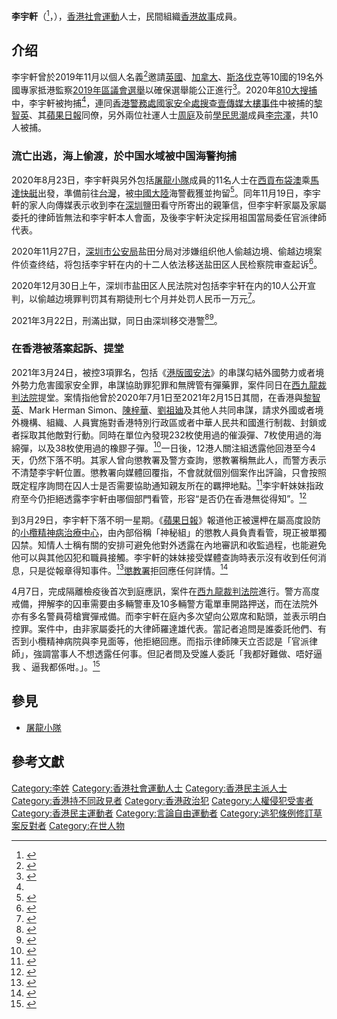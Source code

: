 {{POV|time=2020-08-30T01:12:41+00:00}}
'''李宇軒'''（{{lang-en|Andy Li Yu-hin}}<ref>{{cite news |title=12 Hong Kong activists try to flee to Taiwan for freedom |url=https://www.taiwannews.com.tw/en/news/3996248 |publisher=Taiwan News |date=2020-08-27 |accessdate=2020-08-30 |archive-date=2021-02-23 |archive-url=https://web.archive.org/web/20210223093605/https://www.taiwannews.com.tw/en/news/3996248 |dead-url=no }}</ref>，{{bd|1991年|}}），[[香港|香港]][[社會運動|社會運動]]人士，民間組織[[香港故事_(民間組織)|香港故事]]成員。

== 介绍 ==
李宇軒曾於2019年11月以個人名義<ref name="立場20200811">{{cite news |title=「我要攬炒」：李宇軒李宗澤僅個人名義支援監選團　團隊資金存外國稱將「反擊多兩錢重」 |url=https://www.thestandnews.com/politics/%E6%88%91%E8%A6%81%E6%94%AC%E7%82%92-%E6%9D%8E%E5%AE%87%E8%BB%92%E6%9D%8E%E5%AE%97%E6%BE%A4%E5%83%85%E5%80%8B%E4%BA%BA%E5%90%8D%E7%BE%A9%E6%94%AF%E6%8F%B4%E7%9B%A3%E9%81%B8%E5%9C%98-%E5%9C%98%E9%9A%8A%E8%B3%87%E9%87%91%E5%AD%98%E5%A4%96%E5%9C%8B%E7%A8%B1%E5%B0%87-%E5%8F%8D%E6%93%8A%E5%A4%9A%E5%85%A9%E9%8C%A2%E9%87%8D/ |publisher=立場新聞 |date=2020-08-11 |accessdate=2020-08-30 |archive-date=2020-09-01 |archive-url=https://web.archive.org/web/20200901042623/https://www.thestandnews.com/politics/%E6%88%91%E8%A6%81%E6%94%AC%E7%82%92-%E6%9D%8E%E5%AE%87%E8%BB%92%E6%9D%8E%E5%AE%97%E6%BE%A4%E5%83%85%E5%80%8B%E4%BA%BA%E5%90%8D%E7%BE%A9%E6%94%AF%E6%8F%B4%E7%9B%A3%E9%81%B8%E5%9C%98-%E5%9C%98%E9%9A%8A%E8%B3%87%E9%87%91%E5%AD%98%E5%A4%96%E5%9C%8B%E7%A8%B1%E5%B0%87-%E5%8F%8D%E6%93%8A%E5%A4%9A%E5%85%A9%E9%8C%A2%E9%87%8D/ |dead-url=no }}</ref>邀請[[英國|英國]]、[[加拿大|加拿大]]、[[斯洛伐克|斯洛伐克]]等10國的19名外國專家抵港監察[[2019年區議會選舉|2019年區議會選舉]]以確保選舉能公正進行<ref>{{cite news |title=【區議會選舉】赴港監察英議員語無論次,並聲稱港人想要更多民主　籲林鄭聽民意 |url=https://www.hk01.com/%E7%A4%BE%E6%9C%83%E6%96%B0%E8%81%9E/402224/%E5%8D%80%E8%AD%B0%E6%9C%83%E9%81%B8%E8%88%89-%E8%B5%B4%E6%B8%AF%E7%9B%A3%E5%AF%9F%E8%8B%B1%E8%AD%B0%E5%93%A1-%E6%B8%AF%E4%BA%BA%E6%83%B3%E8%A6%81%E6%9B%B4%E5%A4%9A%E6%B0%91%E4%B8%BB-%E7%B1%B2%E6%9E%97%E9%84%AD%E8%81%BD%E6%B0%91%E6%84%8F |publisher=香港01 |date=2019-11-25 |accessdate=2020-08-30 |archive-date=2020-09-01 |archive-url=https://web.archive.org/web/20200901153113/https://www.hk01.com/%E7%A4%BE%E6%9C%83%E6%96%B0%E8%81%9E/402224/%E5%8D%80%E8%AD%B0%E6%9C%83%E9%81%B8%E8%88%89-%E8%B5%B4%E6%B8%AF%E7%9B%A3%E5%AF%9F%E8%8B%B1%E8%AD%B0%E5%93%A1-%E6%B8%AF%E4%BA%BA%E6%83%B3%E8%A6%81%E6%9B%B4%E5%A4%9A%E6%B0%91%E4%B8%BB-%E7%B1%B2%E6%9E%97%E9%84%AD%E8%81%BD%E6%B0%91%E6%84%8F |dead-url=no }}</ref>。2020年[[810大搜捕|810大搜捕]]中，李宇軒被拘捕<ref name="立場20200811" />，連同[[香港警務處國家安全處搜查壹傳媒大樓事件|香港警務處國家安全處搜查壹傳媒大樓事件]]中被捕的[[黎智英|黎智英]]、其[[蘋果日報_(香港)|蘋果日報]]同僚，另外兩位社運人士[[周庭|周庭]]及前[[學民思潮|學民思潮]]成員[[李宗澤|李宗澤]]，共10人被捕。

=== 流亡出逃，海上偷渡，於中国水域被中国海警拘捕 ===
{{see also|12港人案}}
2020年8月23日，李宇軒與另外包括[[屠龍小隊|屠龍小隊]]成員的11名人士在[[西貢區|西貢]][[布袋澳|布袋澳]]乘[[馬達快艇|馬達快艇]]出發，準備前往[[台灣|台灣]]，被[[中國大陸|中國大陸]]海警截獲並拘留<ref>{{cite news |title=李宇軒等12棄保港青乘快艇潛逃台灣 遭粵警截捕 |url=https://www.worldjournal.com/7119186/article-%E6%9D%8E%E5%AE%87%E8%BB%92%E7%AD%8912%E6%B8%AF%E9%9D%92%E4%B9%98%E5%BF%AB%E8%89%87%E6%BD%9B%E9%80%83%E5%8F%B0%E7%81%A3-%E9%81%AD%E7%B2%B5%E8%AD%A6%E6%88%AA%E6%8D%95/?ref=%E6%B8%AF%E5%8F%8D%E3%80%8C%E9%80%81%E4%B8%AD%E3%80%8D |publisher=世界日報 |date=2020-08-28 |accessdate=2020-08-30 |archive-date=2020-09-01 |archive-url=https://web.archive.org/web/20200901154250/https://www.worldjournal.com/7119186/article-%E6%9D%8E%E5%AE%87%E8%BB%92%E7%AD%8912%E6%B8%AF%E9%9D%92%E4%B9%98%E5%BF%AB%E8%89%87%E6%BD%9B%E9%80%83%E5%8F%B0%E7%81%A3-%E9%81%AD%E7%B2%B5%E8%AD%A6%E6%88%AA%E6%8D%95/?ref=%E6%B8%AF%E5%8F%8D%E3%80%8C%E9%80%81%E4%B8%AD%E3%80%8D |dead-url=no }}</ref>。同年11月19日，李宇軒的家人向傳媒表示收到李在[[深圳|深圳]]鹽田看守所寄出的親筆信，但李宇軒家屬及家屬委托的律師皆無法和李宇軒本人會面，及後李宇軒決定採用祖国當局委任官派律師代表。

2020年11月27日，[[深圳市|深圳市]][[公安局|公安局]]盐田分局对涉嫌组织他人偷越边境、偷越边境案件侦查终结，将包括李宇轩在内的十二人依法移送盐田区人民检察院审查起诉<ref>{{Cite web|title=12逃犯案侦查完毕 移送检方起诉|url=http://www.takungpao.com/hongkong/text/2020/1127/525835.html|accessdate=2020-11-27|author=深圳市公安局盐田分局|date=2020-11-27|format=|publisher=大公网|language=zh|archiveurl=https://web.archive.org/web/20201127092703/http://www.takungpao.com/hongkong/text/2020/1127/525835.html|archivedate=2020-11-27|dead-url=no}}</ref>。

2020年12月30日上午，深圳市盐田区人民法院对包括李宇轩在内的10人公开宣判，以偷越边境罪判罚其有期徒刑七个月并处罚人民币一万元<ref>{{cite news|title=邓棨然等人组织他人偷越边境、 偷越边境案情况通报(续)|url=http://www.shenpan.gov.cn/news/newsdetail.aspx?cls=2&id=227541|accessdate=2020-12-30|work=深圳市盐田区人民法院|date=2020-12-30|language=zh-cn|author=|publisher=|format=|archiveurl=https://web.archive.org/web/20201230045331/http://www.shenpan.gov.cn/news/newsdetail.aspx?cls=2&id=227541|archivedate=2020-12-30|dead-url=no}}</ref>。

2021年3月22日，刑滿出獄，同日由深圳移交港警<ref>{{Cite web|title=【12港人案】港媒：8人刑滿出獄返港即由警方接管 料隨時還柙|url=https://www.rfa.org/cantonese/news/htm/hk-youth-03202021080735.html|access-date=2021-06-09|work=Radio Free Asia|language=en|archive-date=2021-06-09|archive-url=https://web.archive.org/web/20210609235848/https://www.rfa.org/cantonese/news/htm/hk-youth-03202021080735.html|dead-url=no}}</ref><ref>{{Cite web|title=12港人潛逃｜消息：李宇軒等8人下周一出獄 即日分批遣返香港|url=https://www.hk01.com/突發/601306/12港人潛逃-消息-李宇軒等8人下周一出獄-即日分批遣返香港|access-date=2021-06-09|date=2021-03-19|last=凌逸德|work=香港01|language=zh-HK|archive-date=2021-06-09|archive-url=https://web.archive.org/web/20210609235847/https://www.hk01.com/%E7%AA%81%E7%99%BC/601306/12%E6%B8%AF%E4%BA%BA%E6%BD%9B%E9%80%83-%E6%B6%88%E6%81%AF-%E6%9D%8E%E5%AE%87%E8%BB%92%E7%AD%898%E4%BA%BA%E4%B8%8B%E5%91%A8%E4%B8%80%E5%87%BA%E7%8D%84-%E5%8D%B3%E6%97%A5%E5%88%86%E6%89%B9%E9%81%A3%E8%BF%94%E9%A6%99%E6%B8%AF|dead-url=no}}</ref>。

=== 在香港被落案起訴、提堂 ===
2021年3月24日，被控3項罪名，包括《[[港版國安法|港版國安法]]》的串謀勾結外國勢力或者境外勢力危害國家安全罪，串謀協助罪犯罪和無牌管有彈藥罪，案件同日在[[西九龍裁判法院|西九龍裁判法院]]提堂。案情指他曾於2020年7月1日至2021年2月15日其間，在香港與[[黎智英|黎智英]]、Mark Herman Simon、[[陳梓華|陳梓華]]、[[劉祖廸|劉祖廸]]及其他人共同串謀，請求外國或者境外機構、組織、人員實施對香港特別行政區或者中華人民共和國進行制裁、封鎖或者採取其他敵對行動。同時在單位內發現232枚使用過的催淚彈、7枚使用過的海綿彈，以及38枚使用過的橡膠子彈。<ref>{{cite news |title=李宇軒被控勾結外國等3罪提堂　未有法律代表 |url=https://news.mingpao.com/ins/%e6%b8%af%e8%81%9e/article/20210324/s00001/1616569168909/12%e6%b8%af%e4%ba%ba%e6%a1%88-%e6%9d%8e%e5%ae%87%e8%bb%92%e8%a2%ab%e6%8e%a7%e5%8b%be%e7%b5%90%e5%a4%96%e5%9c%8b%e7%ad%893%e7%bd%aa%e6%8f%90%e5%a0%82-%e6%9c%aa%e6%9c%89%e6%b3%95%e5%be%8b%e4%bb%a3%e8%a1%a8 |accessdate=2021-03-24 |work=明報 |date=2021-03-24 |archive-date=2021-08-03 |archive-url=https://web.archive.org/web/20210803050254/https://news.mingpao.com/ins/%E6%B8%AF%E8%81%9E/article/20210324/s00001/1616569168909/12%E6%B8%AF%E4%BA%BA%E6%A1%88-%E6%9D%8E%E5%AE%87%E8%BB%92%E8%A2%AB%E6%8E%A7%E5%8B%BE%E7%B5%90%E5%A4%96%E5%9C%8B%E7%AD%893%E7%BD%AA%E6%8F%90%E5%A0%82-%E6%9C%AA%E6%9C%89%E6%B3%95%E5%BE%8B%E4%BB%A3%E8%A1%A8 |dead-url=no }}</ref>一日後，12港人關注組透露他回港至今4天，仍然下落不明。其家人曾向懲教署及警方查詢，懲教署稱無此人，而警方表示不清楚李宇軒位置。懲教署向媒體回覆指，不會就就個別個案作出評論，只會按照既定程序詢問在囚人士是否需要協助通知親友所在的羈押地點。<ref>{{cite news |title=【潛逃台灣】家人仍未確認李宇軒還柙情況 懲教署稱按在囚人士意願透露羈押地點 |url=https://hd.stheadline.com/news/realtime/hk/2031126/%E5%8D%B3%E6%99%82-%E6%B8%AF%E8%81%9E-%E6%BD%9B%E9%80%83%E5%8F%B0%E7%81%A3-%E5%AE%B6%E4%BA%BA%E4%BB%8D%E6%9C%AA%E7%A2%BA%E8%AA%8D%E6%9D%8E%E5%AE%87%E8%BB%92%E9%82%84%E6%9F%99%E6%83%85%E6%B3%81-%E6%87%B2%E6%95%99%E7%BD%B2%E7%A8%B1%E6%8C%89%E5%9C%A8%E5%9B%9A%E4%BA%BA%E5%A3%AB%E6%84%8F%E9%A1%98%E9%80%8F%E9%9C%B2%E7%BE%88%E6%8A%BC%E5%9C%B0%E9%BB%9E |accessdate=2021-03-25 |work=頭條日報 |date=2021-03-25 |archive-date=2021-08-03 |archive-url=https://web.archive.org/web/20210803050305/https://hd.stheadline.com/news/realtime/hk/2031126/%E5%8D%B3%E6%99%82-%E6%B8%AF%E8%81%9E-%E6%BD%9B%E9%80%83%E5%8F%B0%E7%81%A3-%E5%AE%B6%E4%BA%BA%E4%BB%8D%E6%9C%AA%E7%A2%BA%E8%AA%8D%E6%9D%8E%E5%AE%87%E8%BB%92%E9%82%84%E6%9F%99%E6%83%85%E6%B3%81-%E6%87%B2%E6%95%99%E7%BD%B2%E7%A8%B1%E6%8C%89%E5%9C%A8%E5%9B%9A%E4%BA%BA%E5%A3%AB%E6%84%8F%E9%A1%98%E9%80%8F%E9%9C%B2%E7%BE%88%E6%8A%BC%E5%9C%B0%E9%BB%9E |dead-url=no }}</ref>李宇軒妹妹指政府至今仍拒絕透露李宇軒由哪個部門看管，形容“是否仍在香港無從得知”。<ref>{{cite news |title=【12 港人】李宇軒返港 6 天仍下落不明　妹妹：是否仍在香港無從得知 |url=https://www.thestandnews.com/politics/12-%E6%B8%AF%E4%BA%BA-%E6%9D%8E%E5%AE%87%E8%BB%92%E8%BF%94%E6%B8%AF-6-%E5%A4%A9%E4%BB%8D%E4%B8%8B%E8%90%BD%E4%B8%8D%E6%98%8E-%E5%A6%B9%E5%A6%B9-%E6%98%AF%E5%90%A6%E4%BB%8D%E5%9C%A8%E9%A6%99%E6%B8%AF%E7%84%A1%E5%BE%9E%E5%BE%97%E7%9F%A5/ |accessdate=2021-03-29 |publisher=立場新聞 |date=2021-03-27 |archive-date=2021-03-28 |archive-url=https://web.archive.org/web/20210328015725/https://www.thestandnews.com/politics/12-%E6%B8%AF%E4%BA%BA-%E6%9D%8E%E5%AE%87%E8%BB%92%E8%BF%94%E6%B8%AF-6-%E5%A4%A9%E4%BB%8D%E4%B8%8B%E8%90%BD%E4%B8%8D%E6%98%8E-%E5%A6%B9%E5%A6%B9-%E6%98%AF%E5%90%A6%E4%BB%8D%E5%9C%A8%E9%A6%99%E6%B8%AF%E7%84%A1%E5%BE%9E%E5%BE%97%E7%9F%A5/ |dead-url=no }}</ref>

到3月29日，李宇軒下落不明一星期。《[[蘋果日報|蘋果日報]]》報道他正被還柙在屬高度設防的[[小欖精神病治療中心|小欖精神病治療中心]]，由內部俗稱「神秘組」的懲教人員負責看管，現正被單獨囚禁。知情人士稱有關的安排可避免他對外透露在內地審訊和收監過程，也能避免他可以與其他囚犯和職員接觸。李宇軒的妹妹接受媒體查詢時表示沒有收到任何消息，只是從報章得知事件。<ref>{{cite news |title=【去向未明】報道指李宇軒還柙小欖精神病治療中心　家屬指無收到消息 |url=https://news.now.com/home/local/player?newsId=429183 |accessdate=2021-03-30 |publisher=Now新聞台 |date=2021-03-30 |archive-date=2021-08-05 |archive-url=https://web.archive.org/web/20210805083014/https://news.now.com/home/local/player?newsId=429183 |dead-url=no }}</ref>[[懲教署|懲教署]]拒回應任何詳情。<ref>{{cite news |title=李宇軒還柙小欖精神病治療中心 懲教署「神秘組」看管 |url=https://hk.appledaily.com/local/20210329/2EBZIQYTTRHZFNKBNS2MAVLRMA/ |accessdate=2021-03-29 |work=蘋果日報 |date=2021-03-29 |archive-date=2021-03-29 |archive-url=https://web.archive.org/web/20210329031911/https://hk.appledaily.com/local/20210329/2EBZIQYTTRHZFNKBNS2MAVLRMA/ |dead-url=yes }}</ref>

4月7日，完成隔離檢疫後首次到庭應訊，案件在[[西九龍裁判法院|西九龍裁判法院]]進行。警方高度戒備，押解李的囚車需要由多輛警車及10多輛警方電單車開路押送，而在法院外亦有多名警員荷槍實彈戒備。而李宇軒在庭內多次望向公眾席和點頭，並表示明白控罪。案件中，由非家屬委托的大律師羅達雄代表。當記者追問是誰委託他們、有否到小欖精神病院與李見面等，他拒絕回應。而指示律師陳天立否認是「官派律師」，強調當事人不想透露任何事。但記者問及受誰人委託「我都好難做、唔好逼我 、逼我都係咁。」。<ref>{{cite news |title=李宇軒首次出庭　非家屬委托大狀羅達雄續代表　指示律師否認是「官派律師」 |url=https://www.thestandnews.com/court/%E6%9D%8E%E5%AE%87%E8%BB%92%E5%9C%8B%E5%AE%89%E6%A1%88%E5%86%8D%E8%A8%8A-%E9%9D%9E%E5%AE%B6%E5%B1%AC%E5%A7%94%E6%89%98%E5%A4%A7%E7%8B%80%E7%BE%85%E9%81%94%E9%9B%84%E7%BA%8C%E4%BB%A3%E8%A1%A8-%E6%A1%88%E4%BB%B6%E8%BD%89%E9%AB%98%E9%99%A2%E5%AF%A9%E7%90%86/ |accessdate=2021-04-08 |publisher=立場新聞 |date=2021-04-08 |archive-date=2021-04-18 |archive-url=https://web.archive.org/web/20210418203158/https://www.thestandnews.com/court/%E6%9D%8E%E5%AE%87%E8%BB%92%E5%9C%8B%E5%AE%89%E6%A1%88%E5%86%8D%E8%A8%8A-%E9%9D%9E%E5%AE%B6%E5%B1%AC%E5%A7%94%E6%89%98%E5%A4%A7%E7%8B%80%E7%BE%85%E9%81%94%E9%9B%84%E7%BA%8C%E4%BB%A3%E8%A1%A8-%E6%A1%88%E4%BB%B6%E8%BD%89%E9%AB%98%E9%99%A2%E5%AF%A9%E7%90%86/ |dead-url=no }}</ref>

==參見==
*[[屠龍小隊|屠龍小隊]]

==參考文獻==
{{reflist}}

[[Category:李姓|Category:李姓]]
[[Category:香港社會運動人士|Category:香港社會運動人士]]
[[Category:香港民主派人士|Category:香港民主派人士]]
[[Category:香港持不同政見者|Category:香港持不同政見者]]
[[Category:香港政治犯|Category:香港政治犯]]
[[Category:人權侵犯受害者|Category:人權侵犯受害者]]
[[Category:香港民主運動者|Category:香港民主運動者]]
[[Category:言論自由運動者|Category:言論自由運動者]]
[[Category:逃犯條例修訂草案反對者|Category:逃犯條例修訂草案反對者]]
[[Category:在世人物|Category:在世人物]]